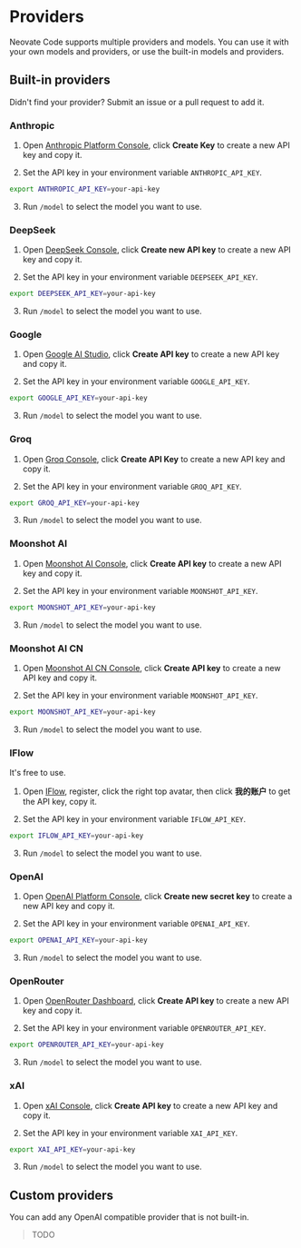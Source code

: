 
# Providers

Neovate Code supports multiple providers and models. You can use it with your own models and providers, or use the built-in models and providers.

## Built-in providers

<Callout type="info">
  Didn't find your provider? Submit an issue or a pull request to add it.
</Callout>

### Anthropic

1. Open [Anthropic Platform Console](https://console.anthropic.com/settings/keys), click **Create Key** to create a new API key and copy it.

2. Set the API key in your environment variable `ANTHROPIC_API_KEY`.

```bash
export ANTHROPIC_API_KEY=your-api-key  
```

3. Run `/model` to select the model you want to use.

### DeepSeek

1. Open [DeepSeek Console](https://platform.deepseek.com/), click **Create new API key** to create a new API key and copy it.

2. Set the API key in your environment variable `DEEPSEEK_API_KEY`.

```bash
export DEEPSEEK_API_KEY=your-api-key  
```

3. Run `/model` to select the model you want to use.

### Google

1. Open [Google AI Studio](https://aistudio.google.com/apikey), click **Create API key** to create a new API key and copy it.

2. Set the API key in your environment variable `GOOGLE_API_KEY`.
```bash
export GOOGLE_API_KEY=your-api-key  
```

3. Run `/model` to select the model you want to use.

### Groq

1. Open [Groq Console](https://console.groq.com/), click **Create API Key** to create a new API key and copy it.

2. Set the API key in your environment variable `GROQ_API_KEY`.
```bash
export GROQ_API_KEY=your-api-key  
```

3. Run `/model` to select the model you want to use.

### Moonshot AI

1. Open [Moonshot AI Console](https://platform.moonshot.ai/console), click **Create API key** to create a new API key and copy it.

2. Set the API key in your environment variable `MOONSHOT_API_KEY`.

```bash
export MOONSHOT_API_KEY=your-api-key  
```

3. Run `/model` to select the model you want to use.

### Moonshot AI CN

1. Open [Moonshot AI CN Console](https://platform.moonshot.cn/console), click **Create API key** to create a new API key and copy it.

2. Set the API key in your environment variable `MOONSHOT_API_KEY`.

```bash
export MOONSHOT_API_KEY=your-api-key  
```

3. Run `/model` to select the model you want to use.

### IFlow

<Callout>
  It's free to use.
</Callout>

1. Open [IFlow](https://iflow.cn/), register, click the right top avatar, then click **我的账户** to get the API key, copy it.

2. Set the API key in your environment variable `IFLOW_API_KEY`.

```bash
export IFLOW_API_KEY=your-api-key  
```

3. Run `/model` to select the model you want to use.

### OpenAI

1. Open [OpenAI Platform Console](https://platform.openai.com/api-keys), click **Create new secret key** to create a new API key and copy it.

2. Set the API key in your environment variable `OPENAI_API_KEY`.

```bash
export OPENAI_API_KEY=your-api-key  
```

3. Run `/model` to select the model you want to use.

### OpenRouter

1. Open [OpenRouter Dashboard](https://openrouter.ai/settings/keys), click **Create API key** to create a new API key and copy it.

2. Set the API key in your environment variable `OPENROUTER_API_KEY`.

```bash
export OPENROUTER_API_KEY=your-api-key  
```

3. Run `/model` to select the model you want to use.

### xAI

1. Open [xAI Console](https://console.x.ai/), click **Create API key** to create a new API key and copy it.

2. Set the API key in your environment variable `XAI_API_KEY`.

```bash
export XAI_API_KEY=your-api-key  
```

3. Run `/model` to select the model you want to use.

## Custom providers

You can add any OpenAI compatible provider that is not built-in.

> TODO
